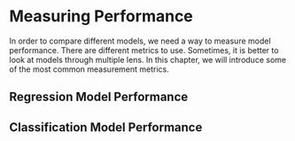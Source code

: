 # Measuring Performance

In order to compare different models, we need a way to measure model performance. There are different metrics to use. Sometimes, it is better to look at models through multiple lens. In this chapter, we will introduce some of the most common measurement metrics. 

## Regression Model Performance

## Classification Model Performance
